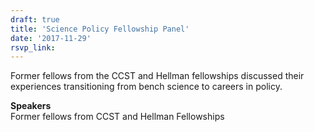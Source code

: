 ```yaml
---
draft: true 
title: 'Science Policy Fellowship Panel'
date: '2017-11-29'
rsvp_link: 
---
```


Former fellows from the CCST and Hellman fellowships discussed their experiences transitioning from bench science to careers in policy.

<b>Speakers</b>  
Former fellows from CCST and Hellman Fellowships




